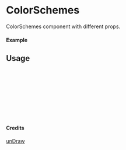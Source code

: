 
<Meta of={ColorSchemes} title="unDraw/ColorSchemes" />

# ColorSchemes

ColorSchemes component with different props.

#### Example

<Canvas of={ColorSchemes.Primary} />

## Usage

```ts
import { ColorSchemes } from "yadl-ui";

const Example = () => {
  return (
      <ColorSchemes />
  );
};

export default Example;
```

#### Credits
[unDraw](https://undraw.co/illustrations)
